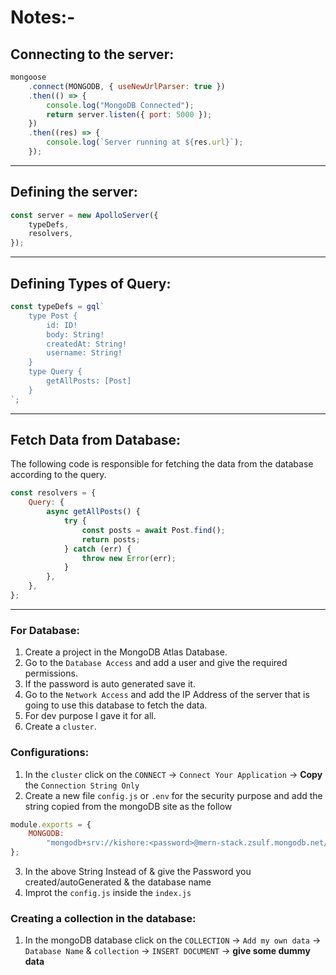 # Notes:-

## Connecting to the server:

```js
mongoose
	.connect(MONGODB, { useNewUrlParser: true })
	.then(() => {
		console.log("MongoDB Connected");
		return server.listen({ port: 5000 });
	})
	.then((res) => {
		console.log(`Server running at ${res.url}`);
	});
```

---

## Defining the server:

```js
const server = new ApolloServer({
	typeDefs,
	resolvers,
});
```

---

## Defining Types of Query:

```js
const typeDefs = gql`
	type Post {
		id: ID!
		body: String!
		createdAt: String!
		username: String!
	}
	type Query {
		getAllPosts: [Post]
	}
`;
```

---

## Fetch Data from Database:

The following code is responsible for fetching the data from the database according to the query.

```js
const resolvers = {
	Query: {
		async getAllPosts() {
			try {
				const posts = await Post.find();
				return posts;
			} catch (err) {
				throw new Error(err);
			}
		},
	},
};
```

---

### For Database:

1. Create a project in the MongoDB Atlas Database.
2. Go to the `Database Access` and add a user and give the required permissions.
3. If the password is auto generated save it.
4. Go to the `Network Access` and add the IP Address of the server that is going to use this database to fetch the data.
5. For dev purpose I gave it for all.
6. Create a `cluster`.

### Configurations:

1. In the `cluster` click on the `CONNECT` -> `Connect Your Application` -> **Copy** the `Connection String Only`
2. Create a new file `config.js` or `.env` for the security purpose and add the string copied from the mongoDB site as the follow

```js
module.exports = {
	MONGODB:
		"mongodb+srv://kishore:<password>@mern-stack.zsulf.mongodb.net/<databaseName>?retryWrites=true&w=majority",
};
```

3. In the above String Instead of <password> & <databaseName> give the Password you created/autoGenerated & the database name
4. Improt the `config.js` inside the `index.js`

### Creating a collection in the database:

1. In the mongoDB database click on the `COLLECTION` -> `Add my own data` -> `Database Name` & `collection` -> `INSERT DOCUMENT` -> **give some dummy data**
